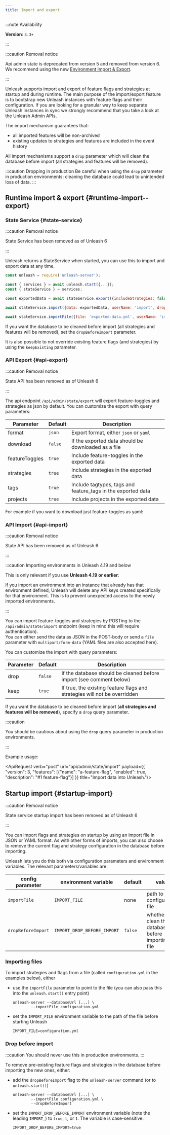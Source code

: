 ```yaml
---
title: Import and export
---
```


<SearchPriority level="noindex" />

:::note Availability

**Version**: `3.3+`

:::

:::caution Removal notice

Api admin state is deprecated from version 5 and removed from version 6. We recommend using the new [Environment Import & Export](https://docs.getunleash.io/reference/deploy/environment-import-export).

:::

Unleash supports import and export of feature flags and strategies at startup and during runtime. The main purpose of the import/export feature is to bootstrap new Unleash instances with feature flags and their configuration. If you are looking for a granular way to keep separate Unleash instances in sync we strongly recommend that you take a look at the Unleash Admin APIs.

The import mechanism guarantees that:
- all imported features will be non-archived
- existing updates to strategies and features are included in the event history

All import mechanisms support a `drop` parameter which will clean the database before import (all strategies and features will be removed).

:::caution Dropping in production
Be careful when using the `drop` parameter in production environments: cleaning the database could lead to unintended loss of data.
:::

## Runtime import & export {#runtime-import--export}

### State Service {#state-service}

:::caution Removal notice

State Service has been removed as of Unleash 6

:::

Unleash returns a StateService when started, you can use this to import and export data at any time.

```javascript
const unleash = require('unleash-server');

const { services } = await unleash.start({...});
const { stateService } = services;

const exportedData = await stateService.export({includeStrategies: false, includeFeatureToggles: true, includeTags: true, includeProjects: true});

await stateService.import({data: exportedData, userName: 'import', dropBeforeImport: false});

await stateService.importFile({file: 'exported-data.yml', userName: 'import', dropBeforeImport: true})
```

If you want the database to be cleaned before import (all strategies and features will be removed), set the `dropBeforeImport` parameter.

It is also possible to not override existing feature flags (and strategies) by using the `keepExisting` parameter.

### API Export {#api-export}

:::caution Removal notice

State API has been removed as of Unleash 6

:::

The api endpoint `/api/admin/state/export` will export feature-toggles and strategies as json by default.
You can customize the export with query parameters:

| Parameter | Default | Description |
| --- | --- | --- |
| format | `json` | Export format, either `json` or `yaml` |
| download | `false` | If the exported data should be downloaded as a file |
| featureToggles | `true` | Include feature-toggles in the exported data |
| strategies | `true` | Include strategies in the exported data |
| tags | `true` | Include tagtypes, tags and feature_tags in the exported data |
| projects | `true` | Include projects in the exported data |

For example if you want to download just feature-toggles as yaml:

<ApiRequest verb="get" url="api/admin/state/export?format=yaml&featureToggles=1&strategies=0&tags=0&projects=0&download=1" title="Export features (and nothing else) as YAML."/>

### API Import {#api-import}

:::caution Removal notice

State API has been removed as of Unleash 6

:::

:::caution Importing environments in Unleash 4.19 and below

This is only relevant if you use **Unleash 4.19 or earlier**:

If you import an environment into an instance that already has that environment defined, Unleash will delete any API keys created specifically for that environment. This is to prevent unexpected access to the newly imported environments.

:::

You can import feature-toggles and strategies by POSTing to the `/api/admin/state/import` endpoint (keep in mind this will require authentication).\
You can either send the data as JSON in the POST-body or send a `file` parameter with `multipart/form-data` (YAML files are also accepted here).

You can customize the import with query parameters:

| Parameter | Default | Description |
| --- | --- | --- |
| drop | `false` | If the database should be cleaned before import (see comment below) |
| keep | `true` | If true, the existing feature flags and strategies will not be overridden |

If you want the database to be cleaned before import (**all strategies and features will be removed**), specify a `drop` query parameter.

:::caution

You should be cautious about using the `drop` query parameter in production environments.

:::

Example usage:

<ApiRequest verb="post" url="api/admin/state/import" payload={{ "version": 3, "features": [{"name": "a-feature-flag", "enabled": true, "description": "#1 feature-flag"}] }} title="Import data into Unleash."/>

## Startup import {#startup-import}

:::caution Removal notice

State service startup import has been removed as of Unleash 6

:::

You can import flags and strategies on startup by using an import file in JSON or YAML format. As with other forms of imports, you can also choose to remove the current flag and strategy configuration in the database before importing.

Unleash lets you do this both via configuration parameters and environment variables. The relevant parameters/variables are:

| config parameter   | environment variable        | default | value                                                   |
|--------------------|-----------------------------|---------|---------------------------------------------------------|
| `importFile`       | `IMPORT_FILE`               | none    | path to the configuration file                          |
| `dropBeforeImport` | `IMPORT_DROP_BEFORE_IMPORT` | `false` | whether to clean the database before importing the file |

### Importing files

To import strategies and flags from a file (called `configuration.yml` in the examples below), either
- use the `importFile` parameter to point to the file (you can also pass this into the `unleash.start()` entry point)
   ``` shell
   unleash-server --databaseUrl [...] \
   	       --importFile configuration.yml
   ```

- set the `IMPORT_FILE` environment variable to the path of the file before starting Unleash

   ``` shell
   IMPORT_FILE=configuration.yml
   ```

### Drop before import
:::caution
You should never use this in production environments.
:::

To remove pre-existing feature flags and strategies in the database before importing the new ones, either:
- add the `dropBeforeImport` flag to the `unleash-server` command (or to `unleash.start()`)
   ``` shell
   unleash-server --databaseUrl [...] \
   	       --importFile configuration.yml \
   	       --dropBeforeImport
   ```
- set the `IMPORT_DROP_BEFORE_IMPORT` environment variable (note the leading `IMPORT_`) to `true`, `t`, or `1`. The variable is case-sensitive.

   ``` shell
   IMPORT_DROP_BEFORE_IMPORT=true
   ```
